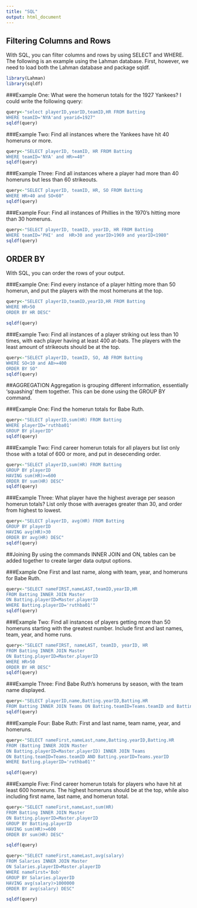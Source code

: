 ```yaml
---
title: "SQL"
output: html_document
---
```


## Filtering Columns and Rows

With SQL, you can filter columns and rows by using SELECT and WHERE. The following is an example using the Lahman database. 
First, however, we need to load both the Lahman database and package sqldf.

```r
library(Lahman)
library(sqldf)
```

###Example One:
What were the homerun totals for the 1927 Yankees? 
I could write the following query: 

```r
query<-"select playerID,yearID,teamID,HR FROM Batting
WHERE teamID='NYA'and yearid=1927"
sqldf(query)
```
###Example Two:
Find all instances where the Yankees have hit 40 homeruns or more.
```r

query<-"SELECT playerID, teamID, HR FROM Batting
WHERE teamID='NYA' and HR>=40"
sqldf(query)
``` 

###Example Three:
Find all instances where a player had more than 40 homeruns but less than 60 strikeouts.
```r

query<-"SELECT playerID, teamID, HR, SO FROM Batting
WHERE HR>40 and SO<60"
sqldf(query)
```
###Example Four:
Find all instances of Phillies in the 1970's hitting more than 30 homeruns.
```r
query<-"SELECT playerID, teamID, yearID, HR FROM Batting
WHERE teamID='PHI' and  HR>30 and yearID>1969 and yearID<1980"
sqldf(query)
```




## ORDER BY

With SQL, you can order the rows of your output. 

###Example One: 
Find every instance of a player hitting more than 50 homerun, and put the players with the most homeruns at the top. 

```r
query<-"SELECT playerID,teamID,yearID,HR FROM Batting
WHERE HR>50
ORDER BY HR DESC"

sqldf(query)
```
###Example Two:
Find all instances of a player striking out less than 10 times, with each player having at least 400 at-bats. The players with the least amount of strikeouts should be at the top.
```r
query<-"SELECT playerID, teamID, SO, AB FROM Batting
WHERE SO<10 and AB>=400 
ORDER BY SO"
sqldf(query)
```




##AGGREGATION
Aggregation is grouping different information, essentially 'squashing' them together. This can be done using the GROUP BY command. 

###Example One:
Find the homerun totals for Babe Ruth. 

```r
query<-"SELECT playerID,sum(HR) FROM Batting 
WHERE playerID='ruthba01'
GROUP BY playerID"
sqldf(query)
```
###Example Two:
Find career homerun totals for all players but list only those with a total of 600 or more, and put in desecending order. 

```r
query<-"SELECT playerID,sum(HR) FROM Batting
GROUP BY playerID
HAVING sum(HR)>=600
ORDER BY sum(HR) DESC"
sqldf(query)
```

###Example Three:
What player have the highest average per season homerun totals? List only those with averages greater than 30, and order from highest to lowest. 

```r
query<-"SELECT playerID, avg(HR) FROM Batting
GROUP BY playerID
HAVING avg(HR)>30
ORDER BY avg(HR) DESC"
sqldf(query)
```


##Joining
By using the commands INNER JOIN and ON, tables can be added together to create larger data output options. 

###Example One
First and last name, along with team, year, and homeruns for Babe Ruth. 

```r
query<-"SELECT nameFIRST,nameLAST,teamID,yearID,HR
FROM Batting INNER JOIN Master
ON Batting.playerID=Master.playerID
WHERE Batting.playerID='ruthba01'"
sqldf(query)
```

###Example Two:
Find all instances of players getting more than 50 homeruns starting with the greatest number. Include first and last names, team, year, and home runs. 

```r
query<-"SELECT nameFIRST, nameLAST, teamID, yearID, HR
FROM Batting INNER JOIN Master
ON Batting.playerID=Master.playerID
WHERE HR>50
ORDER BY HR DESC"
sqldf(query)
```


###Example Three:
Find Babe Ruth's homeruns by season, with the team name displayed.

```r
query<-"SELECT playerID,name,Batting.yearID,Batting.HR
FROM Batting INNER JOIN Teams ON Batting.teamID=Teams.teamID and Batting.yearID=Teams.yearID WHERE playerID='ruthba01'"
sqldf(query)
```

###Example Four:
Babe Ruth: First and last name, team name, year, and homeruns.

```r
query<-"SELECT nameFirst,nameLast,name,Batting.yearID,Batting.HR 
FROM (Batting INNER JOIN Master
ON Batting.playerID=Master.playerID) INNER JOIN Teams
ON Batting.teamID=Teams.teamID AND Batting.yearID=Teams.yearID
WHERE Batting.playerID='ruthba01'"

sqldf(query)
```
###Example Five:
Find career homerun totals for players who have hit at least 600 homeruns. The highest homeruns should be at the top, while also including first name, last name, and homerun total.

```r
query<-"SELECT nameFirst,nameLast,sum(HR)
FROM Batting INNER JOIN Master
ON Batting.playerID=Master.playerID
GROUP BY Batting.playerID
HAVING sum(HR)>=600
ORDER BY sum(HR) DESC"

sqldf(query)
```
```r
query<-"SELECT nameFirst,nameLast,avg(salary)
FROM Salaries INNER JOIN Master
ON Salaries.playerID=Master.playerID
WHERE nameFirst='Bob'
GROUP BY Salaries.playerID
HAVING avg(salary)>1000000
ORDER BY avg(salary) DESC"

sqldf(query)
```


